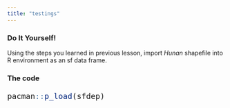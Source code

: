 ---
title: "testings"
---

::: panel-tabset
### Do It Yourself!

Using the steps you learned in previous lesson, import *Hunan* shapefile into R environment as an sf data frame.

### The code

::: {style="font-size: 1.5em"}
```{r}
pacman::p_load(sfdep)
```
:::
:::
